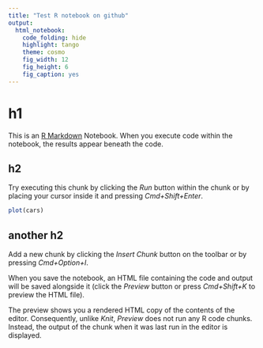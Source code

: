 ```yaml
---
title: "Test R notebook on github"
output: 
  html_notebook: 
    code_folding: hide
    highlight: tango
    theme: cosmo
    fig_width: 12
    fig_height: 6
    fig_caption: yes
---
```



# h1 {.tabset}
This is an [R Markdown](http://rmarkdown.rstudio.com) Notebook. When you execute code within the notebook, the results appear beneath the code. 


## h2

Try executing this chunk by clicking the *Run* button within the chunk or by placing your cursor inside it and pressing *Cmd+Shift+Enter*. 

```r
plot(cars)
```

## another h2

Add a new chunk by clicking the *Insert Chunk* button on the toolbar or by pressing *Cmd+Option+I*.

When you save the notebook, an HTML file containing the code and output will be saved alongside it (click the *Preview* button or press *Cmd+Shift+K* to preview the HTML file). 

The preview shows you a rendered HTML copy of the contents of the editor. Consequently, unlike *Knit*, *Preview* does not run any R code chunks. Instead, the output of the chunk when it was last run in the editor is displayed.

